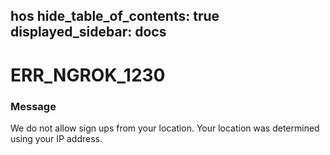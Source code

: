 hos
hide_table_of_contents: true
displayed_sidebar: docs
---


# ERR_NGROK_1230

### Message

We do not allow sign ups from your location. Your location was determined using your IP address.

<ErrorDetails error="err_ngrok_1230" />
